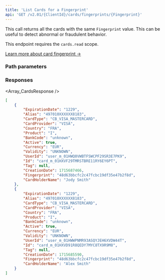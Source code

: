 ```yaml
---
title: 'List Cards for a Fingerprint'  
api: 'GET /v2.01/{ClientId}/cards/fingerprints/{Fingerprint}'  
---
```




This call returns all the cards with the same `Fingerprint` value. This can be useful to detect abnormal or fraudulent behavior.  

This endpoint requires the `cards.read` scope.

<a href="/guides/payment-methods/card/fingerprint" target="_blank" class="btn Tertiary normal">Learn more about card fingerprint &rarr;</a>  

### Path parameters  

<Fingerprint />  

### Responses  

<AccordionGroup><Accordion title="200">  

<Array_CardsResponse /></Accordion></AccordionGroup>  

<ResponseExample>  

```json 200  
[
    {
        "ExpirationDate": "1229",
        "Alias": "497010XXXXXX8183",
        "CardType": "CB_VISA_MASTERCARD",
        "CardProvider": "VISA",
        "Country": "FRA",
        "Product": "I",
        "BankCode": "unknown",
        "Active": true,
        "Currency": "EUR",
        "Validity": "UNKNOWN",
        "UserId": "user_m_01HWQ0VWBTFSWCPF29SR3E7PK9",
        "Id": "card_m_01HXVF29TMRSTBRE11RY6EY6PT",
        "Tag": null,
        "CreationDate": 1715687466,
        "Fingerprint": "48d63bbcfc2c47fcbc19df35e47b2f8d",
        "CardHolderName": "Jody Smith"
    },
    {
        "ExpirationDate": "1229",
        "Alias": "497010XXXXXX8183",
        "CardType": "CB_VISA_MASTERCARD",
        "CardProvider": "VISA",
        "Country": "FRA",
        "Product": "I",
        "BankCode": "unknown",
        "Active": true,
        "Currency": "EUR",
        "Validity": "UNKNOWN",
        "UserId": "user_m_01HWWPNMR93ASQYJEH6XVDW44T",
        "Id": "card_m_01HXVD91R8QEDY7MYC8TX9R9M8",
        "Tag": null,
        "CreationDate": 1715685590,
        "Fingerprint": "48d63bbcfc2c47fcbc19df35e47b2f8d",
        "CardHolderName": "Alex Smith"
    }
]
 ```  

</ResponseExample>  

<RequestExample>  
    <PhpListCardsFingerprint />
    <NodeListCardsFingerprint />
    <RubyListCardsFingerprint />
    <PythonListFingerprintCards />
    <NetListFingerprintCards />
</RequestExample>